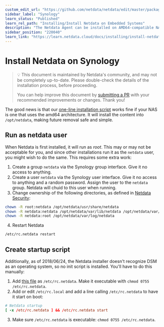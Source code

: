 ```yaml
---
custom_edit_url: "https://github.com/netdata/netdata/edit/master/packaging/installer/methods/synology.md"
sidebar_label: "Synology"
learn_status: "Published"
learn_rel_path: "Installing/Install Netdata on Embedded Systems"
description: "The Netdata Agent can be installed on AMD64-compatible NAS systems using the 64-bit pre-compiled static binary."
sidebar_position: "220040"
learn_link: "https://learn.netdata.cloud/docs/installing/install-netdata-on-embedded-systems/synology"
---
```



# Install Netdata on Synology

> 💡 This document is maintained by Netdata's community, and may not be completely up-to-date. Please double-check the
> details of the installation process, before proceeding.
>
> You can help improve this document by 
> [submitting a PR](/docs/installing/install-netdata-on-embedded-systems/synology) 
> with your recommended improvements or changes. Thank you!


The good news is that our 
[one-line installation script](/docs/installing/one-line-installer-for-all-linux-systems) 
works fine if your NAS is one that uses the amd64 architecture. It
will install the content into `/opt/netdata`, making future removal safe and simple.

## Run as netdata user

When Netdata is first installed, it will run as _root_. This may or may not be acceptable for you, and since other
installations run it as the `netdata` user, you might wish to do the same. This requires some extra work:

1.  Create a group `netdata` via the Synology group interface. Give it no access to anything.
2.  Create a user `netdata` via the Synology user interface. Give it no access to anything and a random password. Assign
    the user to the `netdata` group. Netdata will chuid to this user when running.
3.  Change ownership of the following directories, as defined in 
    [Netdata Security](/docs/architecture/security-and-privacy-design#security-design):

```sh
chown -R root:netdata /opt/netdata/usr/share/netdata
chown -R netdata:netdata /opt/netdata/var/lib/netdata /opt/netdata/var/cache/netdata
chown -R netdata:root /opt/netdata/var/log/netdata
```

4. Restart Netdata

```sh
/etc/rc.netdata restart
```

## Create startup script

Additionally, as of 2018/06/24, the Netdata installer doesn't recognize DSM as an operating system, so no init script is
installed. You'll have to do this manually:

1.  Add [this file](https://gist.github.com/oskapt/055d474d7bfef32c49469c1b53e8225f) as `/etc/rc.netdata`. Make it
    executable with `chmod 0755 /etc/rc.netdata`.
2.  Add or edit `/etc/rc.local` and add a line calling `/etc/rc.netdata` to have it start on boot:

```conf
# Netdata startup
[ -x /etc/rc.netdata ] && /etc/rc.netdata start
```

3. Make sure `/etc/rc.netdata` is executable: `chmod 0755 /etc/rc.netdata`.


